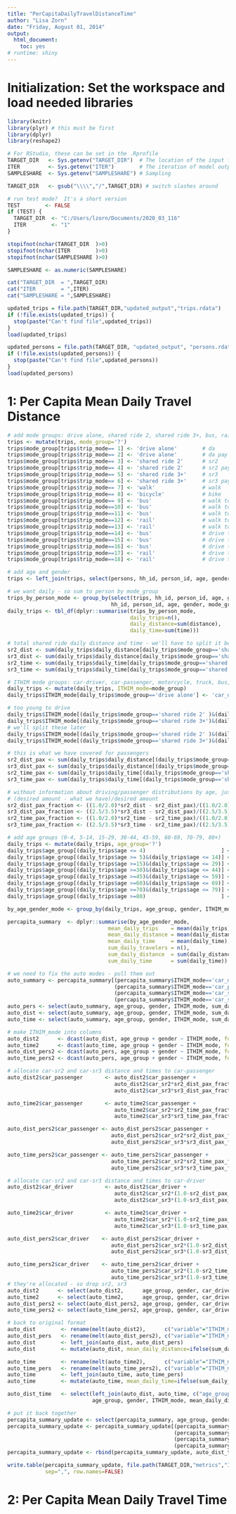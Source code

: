 ```yaml
---
title: "PerCapitaDailyTravelDistanceTime"
author: "Lisa Zorn"
date: "Friday, August 01, 2014"
output:
  html_document:
    toc: yes
# runtime: shiny
---
```


# Initialization: Set the workspace and load needed libraries
```r
library(knitr)
library(plyr) # this must be first
library(dplyr)
library(reshape2)

# For RStudio, these can be set in the .Rprofile
TARGET_DIR   <- Sys.getenv("TARGET_DIR")  # The location of the input files
ITER         <- Sys.getenv("ITER")        # The iteration of model outputs to read
SAMPLESHARE  <- Sys.getenv("SAMPLESHARE") # Sampling

TARGET_DIR   <- gsub("\\\\","/",TARGET_DIR) # switch slashes around

# run test mode?  It's a short version
TEST        <- FALSE
if (TEST) {
  TARGET_DIR  <- "C:/Users/lzorn/Documents/2020_03_116"
  ITER        <- "1"
}

stopifnot(nchar(TARGET_DIR  )>0)
stopifnot(nchar(ITER        )>0)
stopifnot(nchar(SAMPLESHARE )>0)

SAMPLESHARE <- as.numeric(SAMPLESHARE)

cat("TARGET_DIR  = ",TARGET_DIR)
cat("ITER        = ",ITER)
cat("SAMPLESHARE = ",SAMPLESHARE)

updated_trips = file.path(TARGET_DIR,"updated_output","trips.rdata")
if (!file.exists(updated_trips)) {
  stop(paste("Can't find file",updated_trips))
}
load(updated_trips)

updated_persons = file.path(TARGET_DIR, "updated_output", "persons.rdata")
if (!file.exists(updated_persons)) {
  stop(paste("Can't find file",updated_persons))
}
load(updated_persons)
```

# 1: Per Capita Mean Daily Travel Distance
```r

# add mode groups: drive alone, shared ride 2, shared ride 3+, bus, rail, walk, bicycle
trips <- mutate(trips, mode_group='?')
trips$mode_group[trips$trip_mode== 1] <- 'drive alone'        # da
trips$mode_group[trips$trip_mode== 2] <- 'drive alone'        # da pay
trips$mode_group[trips$trip_mode== 3] <- 'shared ride 2'      # sr2
trips$mode_group[trips$trip_mode== 4] <- 'shared ride 2'      # sr2 pay
trips$mode_group[trips$trip_mode== 5] <- 'shared ride 3+'     # sr3
trips$mode_group[trips$trip_mode== 6] <- 'shared ride 3+'     # sr3 pay
trips$mode_group[trips$trip_mode== 7] <- 'walk'               # walk
trips$mode_group[trips$trip_mode== 8] <- 'bicycle'            # bike
trips$mode_group[trips$trip_mode== 9] <- 'bus'                # walk to local bus
trips$mode_group[trips$trip_mode==10] <- 'bus'                # walk to light rail or ferry
trips$mode_group[trips$trip_mode==11] <- 'bus'                # walk to express bus
trips$mode_group[trips$trip_mode==12] <- 'rail'               # walk to BART
trips$mode_group[trips$trip_mode==13] <- 'rail'               # walk to commuter rail
trips$mode_group[trips$trip_mode==14] <- 'bus'                # drive to local bus
trips$mode_group[trips$trip_mode==15] <- 'bus'                # drive to light rail or ferry
trips$mode_group[trips$trip_mode==16] <- 'bus'                # drive to express bus
trips$mode_group[trips$trip_mode==17] <- 'rail'               # drive to BART
trips$mode_group[trips$trip_mode==18] <- 'rail'               # drive to commuter rail

# add age and gender
trips <- left_join(trips, select(persons, hh_id, person_id, age, gender))

# we want daily - so sum to person by mode_group
trips_by_person_mode <- group_by(select(trips, hh_id, person_id, age, gender, mode_group, distance, time), 
                                 hh_id, person_id, age, gender, mode_group)
daily_trips <- tbl_df(dplyr::summarise(trips_by_person_mode,
                                       daily_trips=n(), 
                                       daily_distance=sum(distance),
                                       daily_time=sum(time)))

# total shared ride daily distance and time - we'll have to split it between car passengers and drivers
sr2_dist <- sum(daily_trips$daily_distance[daily_trips$mode_group=='shared ride 2' ])
sr3_dist <- sum(daily_trips$daily_distance[daily_trips$mode_group=='shared ride 3+'])
sr2_time <- sum(daily_trips$daily_time[daily_trips$mode_group=='shared ride 2'])
sr3_time <- sum(daily_trips$daily_time[daily_trips$mode_group=='shared ride 3+'])

# ITHIM mode groups: car-driver, car-passenger, motorcycle, truck, bus, rail, walk, bicycle
daily_trips <- mutate(daily_trips, ITHIM_mode=mode_group)
daily_trips$ITHIM_mode[daily_trips$mode_group=='drive alone'] <- 'car_driver'

# too young to drive
daily_trips$ITHIM_mode[(daily_trips$mode_group=='shared ride 2' )&(daily_trips$age<16)] <- 'car_passenger'
daily_trips$ITHIM_mode[(daily_trips$mode_group=='shared ride 3+')&(daily_trips$age<16)] <- 'car_passenger'
# we'll split these later
daily_trips$ITHIM_mode[(daily_trips$mode_group=='shared ride 2' )&(daily_trips$age>=16)] <- 'car_sr2'
daily_trips$ITHIM_mode[(daily_trips$mode_group=='shared ride 3+')&(daily_trips$age>=16)] <- 'car_sr3'

# this is what we have covered for passengers
sr2_dist_pax <- sum(daily_trips$daily_distance[(daily_trips$mode_group=='shared ride 2' )&(daily_trips$ITHIM_mode=='car_passenger')])
sr3_dist_pax <- sum(daily_trips$daily_distance[(daily_trips$mode_group=='shared ride 3+')&(daily_trips$ITHIM_mode=='car_passenger')])
sr2_time_pax <- sum(daily_trips$daily_time[(daily_trips$mode_group=='shared ride 2' )&(daily_trips$ITHIM_mode=='car_passenger')])
sr3_time_pax <- sum(daily_trips$daily_time[(daily_trips$mode_group=='shared ride 3+')&(daily_trips$ITHIM_mode=='car_passenger')])

# without information about driving/passenger distributions by age, just proportion out sr2 miles and minutes to driver/passenger uniformly
# (desired amount - what we have)/desired amount
sr2_dist_pax_fraction <- ((1.0/2.0)*sr2_dist - sr2_dist_pax)/((1.0/2.0)*sr2_dist)
sr3_dist_pax_fraction <- ((2.5/3.5)*sr3_dist - sr2_dist_pax)/((2.5/3.5)*sr3_dist)
sr2_time_pax_fraction <- ((1.0/2.0)*sr2_time - sr2_time_pax)/((1.0/2.0)*sr2_time)
sr3_time_pax_fraction <- ((2.5/3.5)*sr3_time - sr2_time_pax)/((2.5/3.5)*sr2_time)

# add age groups (0-4, 5-14, 15-29, 30-44, 45-59, 60-69, 70-79, 80+)
daily_trips <- mutate(daily_trips, age_group='?')
daily_trips$age_group[(daily_trips$age <= 4)                        ] <- ' 0- 4'
daily_trips$age_group[(daily_trips$age >= 5)&(daily_trips$age <= 14)] <- ' 5-14'
daily_trips$age_group[(daily_trips$age >=15)&(daily_trips$age <= 29)] <- '15-29'
daily_trips$age_group[(daily_trips$age >=30)&(daily_trips$age <= 44)] <- '30-44'
daily_trips$age_group[(daily_trips$age >=45)&(daily_trips$age <= 59)] <- '45-59'
daily_trips$age_group[(daily_trips$age >=60)&(daily_trips$age <= 69)] <- '69-69'
daily_trips$age_group[(daily_trips$age >=70)&(daily_trips$age <= 79)] <- '70-90'
daily_trips$age_group[(daily_trips$age >=80)                        ] <- '80+'

by_age_gender_mode <- group_by(daily_trips, age_group, gender, ITHIM_mode)

percapita_summary  <- dplyr::summarise(by_age_gender_mode,
                                mean_daily_trips    = mean(daily_trips),
                                mean_daily_distance = mean(daily_distance),
                                mean_daily_time     = mean(daily_time),
                                sum_daily_travelers = n(),
                                sum_daily_distance  = sum(daily_distance),
                                sum_daily_time      = sum(daily_time))

# we need to fix the auto modes - pull them out
auto_summary <- percapita_summary[(percapita_summary$ITHIM_mode=='car_driver'   )|
                                  (percapita_summary$ITHIM_mode=='car_passenger')|
                                  (percapita_summary$ITHIM_mode=='car_sr2'      )|
                                  (percapita_summary$ITHIM_mode=='car_sr3'      ),]
auto_pers <- select(auto_summary, age_group, gender, ITHIM_mode, sum_daily_travelers)
auto_dist <- select(auto_summary, age_group, gender, ITHIM_mode, sum_daily_distance)
auto_time <- select(auto_summary, age_group, gender, ITHIM_mode, sum_daily_time)

# make ITHIM_mode into columns
auto_dist2      <- dcast(auto_dist, age_group + gender ~ ITHIM_mode, fun.aggregate = sum, fill=0)
auto_time2      <- dcast(auto_time, age_group + gender ~ ITHIM_mode, fun.aggregate = sum, fill=0)
auto_dist_pers2 <- dcast(auto_pers, age_group + gender ~ ITHIM_mode, fun.aggregate = sum, fill=0)
auto_time_pers2 <- dcast(auto_pers, age_group + gender ~ ITHIM_mode, fun.aggregate = sum, fill=0)

# allocate car-sr2 and car-sr3 distance and times to car-passenger
auto_dist2$car_passenger       <- auto_dist2$car_passenger +
                                  auto_dist2$car_sr2*sr2_dist_pax_fraction +
                                  auto_dist2$car_sr3*sr3_dist_pax_fraction

auto_time2$car_passenger       <- auto_time2$car_passenger +
                                  auto_time2$car_sr2*sr2_time_pax_fraction +
                                  auto_time2$car_sr3*sr3_time_pax_fraction

auto_dist_pers2$car_passenger <- auto_dist_pers2$car_passenger +
                                 auto_dist_pers2$car_sr2*sr2_dist_pax_fraction +
                                 auto_dist_pers2$car_sr3*sr3_dist_pax_fraction

auto_time_pers2$car_passenger <- auto_time_pers2$car_passenger +
                                 auto_time_pers2$car_sr2*sr2_time_pax_fraction +
                                 auto_time_pers2$car_sr3*sr3_time_pax_fraction

# allocate car-sr2 and car-sr3 distance and times to car-driver
auto_dist2$car_driver          <- auto_dist2$car_driver +
                                  auto_dist2$car_sr2*(1.0-sr2_dist_pax_fraction) +
                                  auto_dist2$car_sr3*(1.0-sr3_dist_pax_fraction)

auto_time2$car_driver          <- auto_time2$car_driver +
                                  auto_time2$car_sr2*(1.0-sr2_time_pax_fraction) +
                                  auto_time2$car_sr3*(1.0-sr3_time_pax_fraction)

auto_dist_pers2$car_driver    <- auto_dist_pers2$car_driver +
                                 auto_dist_pers2$car_sr2*(1.0-sr2_dist_pax_fraction) +
                                 auto_dist_pers2$car_sr3*(1.0-sr3_dist_pax_fraction)

auto_time_pers2$car_driver    <- auto_time_pers2$car_driver +
                                 auto_time_pers2$car_sr2*(1.0-sr2_time_pax_fraction) +
                                 auto_time_pers2$car_sr3*(1.0-sr3_time_pax_fraction)
# they're allocated - so drop sr2, sr3
auto_dist2      <- select(auto_dist2,      age_group, gender, car_driver, car_passenger)
auto_time2      <- select(auto_time2,      age_group, gender, car_driver, car_passenger)
auto_dist_pers2 <- select(auto_dist_pers2, age_group, gender, car_driver, car_passenger)
auto_time_pers2 <- select(auto_time_pers2, age_group, gender, car_driver, car_passenger)

# back to original format
auto_dist        <- rename(melt(auto_dist2),      c("variable"="ITHIM_mode","value"="sum_daily_distance"))
auto_dist_pers   <- rename(melt(auto_dist_pers2), c("variable"="ITHIM_mode","value"="sum_daily_travelers"))
auto_dist        <- left_join(auto_dist, auto_dist_pers)
auto_dist        <- mutate(auto_dist, mean_daily_distance=ifelse(sum_daily_travelers==0,0,sum_daily_distance/sum_daily_travelers))

auto_time        <- rename(melt(auto_time2),      c("variable"="ITHIM_mode","value"="sum_daily_time"))
auto_time_pers   <- rename(melt(auto_time_pers2), c("variable"="ITHIM_mode","value"="sum_daily_travelers"))
auto_time        <- left_join(auto_time, auto_time_pers)
auto_time        <- mutate(auto_time, mean_daily_time=ifelse(sum_daily_travelers==0,0,sum_daily_time/sum_daily_travelers))

auto_dist_time   <- select(left_join(auto_dist, auto_time, c("age_group","gender","ITHIM_mode")), 
                           age_group, gender, ITHIM_mode, mean_daily_distance, mean_daily_time)

# put it back together
percapita_summary_update <- select(percapita_summary, age_group, gender, ITHIM_mode, mean_daily_distance, mean_daily_time)
percapita_summary_update <- percapita_summary_update[(percapita_summary_update$ITHIM_mode!='car_driver'   )&
                                                     (percapita_summary_update$ITHIM_mode!='car_passenger')&
                                                     (percapita_summary_update$ITHIM_mode!='car_sr2'      )&
                                                     (percapita_summary_update$ITHIM_mode!='car_sr3'      ),]
percapita_summary_update <- rbind(percapita_summary_update, auto_dist_time)

write.table(percapita_summary_update, file.path(TARGET_DIR,"metrics","ITHIM","percapita_daily_dist_time.csv"),
            sep=",", row.names=FALSE)

```

# 2: Per Capita Mean Daily Travel Time
